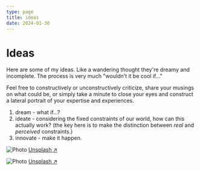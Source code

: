 ```yaml
---
type: page
title: ideas
date: 2024-01-30
---
```


# Ideas

Here are some of my ideas. Like a wandering thought they're dreamy and incomplete. The process is very much "wouldn't it be cool if..." 

Feel free to constructively or unconstructively criticize, share your musings on what could be, or simply take a minute to close your eyes and construct a lateral portrait of your expertise and experiences.

1. dream - what if...?
2. ideate - considering the fixed constraints of our world, how can this actually work? (the key here is to make the distinction between _real_ and _perceived_ constraints.)
3. innovate - make it happen.


<Image
  src="/images/photo2.jpg"
  alt="Photo"
  width={1125}
  height={750}
  priority
  className="next-image"
/>
[Unsplash ↗ ](https://unsplash.com/photos/WeYamle9fDM)

<Image
  src="/images/photo.jpg"
  alt="Photo"
  width={1125}
  height={750}
  priority
  className="next-image"
/>
[Unsplash ↗ ](https://unsplash.com/photos/ndN00KmbJ1c)
